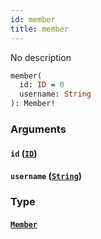 ```yaml
---
id: member
title: member
---
```


No description

```graphql
member(
  id: ID = 0
  username: String
): Member!

```

### Arguments

#### `id` ([`ID`](/graphql/scalars/id))

#### `username` ([`String`](/graphql/scalars/string))

### Type

#### [`Member`](/graphql/objects/member)
